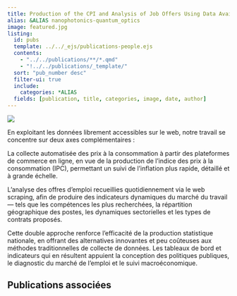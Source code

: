 ```yaml
---
title: Production of the CPI and Analysis of Job Offers Using Data Available on the Web
alias: &ALIAS nanophotonics-quantum_optics
image: featured.jpg
listing:
  id: pubs
  template: ../../_ejs/publications-people.ejs 
  contents: 
    - "../../publications/**/*.qmd"
    - "!../../publications/_template/"
  sort: "pub_number desc"
  filter-ui: true
  include:
    categories: *ALIAS
  fields: [publication, title, categories, image, date, author]
---
```

![](featured.jpg)

En exploitant les données librement accessibles sur le web, notre travail se concentre sur deux axes complémentaires :

La collecte automatisée des prix à la consommation à partir des plateformes de commerce en ligne, en vue de la production de l’indice des prix à la consommation (IPC), permettant un suivi de l’inflation plus rapide, détaillé et à grande échelle.

L’analyse des offres d’emploi recueillies quotidiennement via le web scraping, afin de produire des indicateurs dynamiques du marché du travail — tels que les compétences les plus recherchées, la répartition géographique des postes, les dynamiques sectorielles et les types de contrats proposés.

Cette double approche renforce l'efficacité de la production statistique nationale, en offrant des alternatives innovantes et peu coûteuses aux méthodes traditionnelles de collecte de données. Les tableaux de bord et indicateurs qui en résultent appuient la conception des politiques publiques, le diagnostic du marché de l’emploi et le suivi macroéconomique.

## Publications associées
:::{#pubs}
:::

